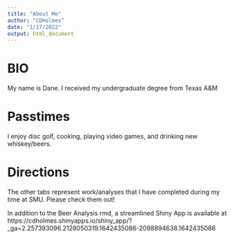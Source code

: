 ```yaml
---
title: "About Me"
author: "CDHolmes"
date: "1/17/2022"
output: html_document
---
```


# BIO
My name is Dane. I received my undergraduate degree from Texas A&M

# Passtimes
I enjoy disc golf, cooking, playing video games, and drinking new whiskey/beers.

# Directions
The other tabs represent work/analyses that I have completed during my time at SMU. Please check them out!

In addition to the Beer Analysis rmd, a streamlined Shiny App is available at
https://cdholmes.shinyapps.io/shiny_app/?_ga=2.257393096.2128050319.1642435086-2098894638.1642435086